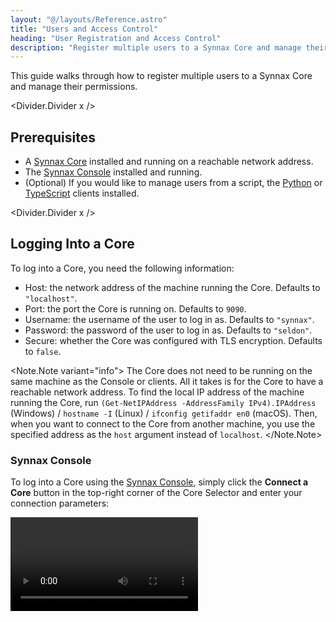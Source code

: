 ```yaml
---
layout: "@/layouts/Reference.astro"
title: "Users and Access Control"
heading: "User Registration and Access Control"
description: "Register multiple users to a Synnax Core and manage their permissions."
---
```



This guide walks through how to register multiple users to a Synnax Core and manage
their permissions.

<Divider.Divider x />

## Prerequisites

- A [Synnax Core](/reference/core/installation) installed and running on a reachable
  network address.
- The [Synnax Console](/reference/console/get-started) installed and running.
- (Optional) If you would like to manage users from a script, the
  [Python](/reference/python-client/get-started) or
  [TypeScript](/reference/typescript-client/get-started) clients installed.

<Divider.Divider x />

## Logging Into a Core

To log into a Core, you need the following information:

- Host: the network address of the machine running the Core. Defaults to `"localhost"`.
- Port: the port the Core is running on. Defaults to `9090`.
- Username: the username of the user to log in as. Defaults to `"synnax"`.
- Password: the password of the user to log in as. Defaults to `"seldon"`.
- Secure: whether the Core was configured with TLS encryption. Defaults to `false`.

<Note.Note variant="info">
  The Core does not need to be running on the same machine as the Console or clients.
  All it takes is for the Core to have a reachable network address. To find the local IP
  address of the machine running the Core, run `(Get-NetIPAddress -AddressFamily
  IPv4).IPAddress` (Windows) / `hostname -I` (Linux) / `ifconfig getifaddr en0` (macOS).
  Then, when you want to connect to the Core from another machine, you use the specified
  address as the `host` argument instead of `localhost`.
</Note.Note>

### Synnax Console

To log into a Core using the
[Synnax Console](/reference/console/cores#Adding%20a%20New%Core), simply click the
**Connect a Core** button in the top-right corner of the Core Selector and enter your
connection parameters:

<Video client:only="react" id="console/clusters/connect" />

### Python Client

There are two ways to log into a Core using the Python client, the
[`synnax login`](/reference/python-client/get-started#The%20Synnax%20Login%20Command)
command or by directly
[passing in your credentials](/reference/python-client/get-started#Passing%20Credentials%20Directly):

```python
import synnax as sy

client = sy.Synnax(
    host="localhost",
    port=9090,
    username="synnax",
    password="seldon",
    secure=False
)
```

### TypeScript Client

To log in with the
[TypeScript client](/reference/typescript-client/get-started#Authenticating%20with%20a%20Core),
you can simply create a new client:

```typescript
import { Synnax } from "@synnaxlabs/client";

const client = new Synnax({
  host: "localhost",
  port: 9090,
  username: "synnax",
  password: "seldon",
  secure: false,
});
```

<Divider.Divider x />

## Registering Users

By default, Synnax Cores have a single root user, whose username is `synnax` and
password is `seldon`. The root user has full access to the Core, and is granted
permissions to manage, create, and retrieve every single resource available in the Core.

When registering a new user, you must give them a username and a password. The new user
can log into the Core by passing their new credentials into the login command instead of
the root user's credentials.

New users can be registered in the Synnax Console, or programmatically using the Python
or TypeScript clients.

### Synnax Console

Once you've logged into the Core, you can register new users with the
["Register a User"](/reference/console/users#Registering%20Users) command from the
command palette. The command palette can be opened by pressing `Ctrl+Shift+P`
(Windows/Linux) or `Cmd+Shift+P` (macOS), and also by clicking the search bar in the top
of the screen and typing `>`.

<Video client:only="react" id="console/users/register" controls />

### Python Client

To create a new user with the Python client, you can use the `user.create` method:

```python
client.user.create(
    username="new_user",
    password="password"
)
```

### TypeScript Client

To create a new user with the TypeScript client, you can use the `user.create` method:

```typescript
client.user.create({
  username: "new_user",
  password: "password",
});
```

<Divider.Divider x />

## Managing User Permissions

Users can have different [permissions](/reference/console/users#Editing%20Permissions)
in Synnax, which determines what they can and cannot do. Permissions can be managed in
the Synnax Console by finding a user in the Users Toolbar on the left-hand side of the
screen, right-clicking a user, and selecting "Edit Permissions".

<Video client:only="react" id="console/users/permissions" controls />

<Divider.Divider x />

## Logging in as a New User

A new user can log into a Core by downloading the Console on their computer, and
connecting to a Core using their username and password.

<Video client:only="react" id="guides/sys-admin/multiple-users/login" controls />

Since the new user does not have permissions to create or edit schematics, they will not
be able to do so from the Console. Any workspaces that they create will be shown under
their name in the Users Toolbar on the left-hand side of the screen.
